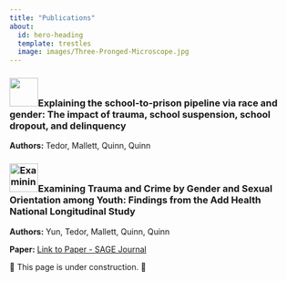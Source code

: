 ---
title: "Publications"
about:
  id: hero-heading
  template: trestles
  image: images/Three-Pronged-Microscope.jpg
---

::: {.callout-tip collapse="true"}
### ![](images/paste-AC857DCC.png){width="50"}Explaining the school-to-prison pipeline via race and gender: The impact of trauma, school suspension, school dropout, and delinquency

**Authors:** Tedor, Mallett, Quinn, Quinn
:::

::: {.callout-tip collapse="true"}
### ![Examining Trauma and Crime by Gender and Sexual Orientation among Youth: Findings from the Add Health National Longitudinal Study](images/paste-82AA7991.png){width="50"}Examining Trauma and Crime by Gender and Sexual Orientation among Youth: Findings from the Add Health National Longitudinal Study

**Authors:** Yun, Tedor, Mallett, Quinn, Quinn

**Paper:** [Link to Paper - SAGE Journal](https://journals.sagepub.com/doi/10.1177/0011128721999342)
:::

🚧 This page is under construction. 🚧
